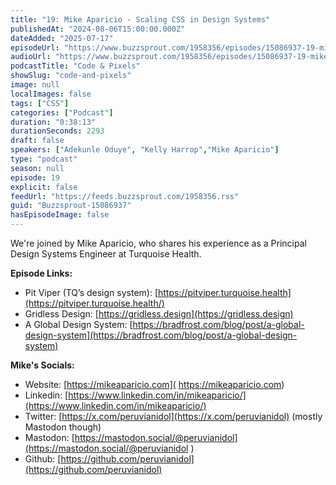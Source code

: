 ```yaml
---
title: "19: Mike Aparicio - Scaling CSS in Design Systems"
publishedAt: "2024-08-06T15:00:00.000Z"
dateAdded: "2025-07-17"
episodeUrl: "https://www.buzzsprout.com/1958356/episodes/15086937-19-mike-aparicio-scaling-css-in-design-systems.mp3"
audioUrl: "https://www.buzzsprout.com/1958356/episodes/15086937-19-mike-aparicio-scaling-css-in-design-systems.mp3"
podcastTitle: "Code & Pixels"
showSlug: "code-and-pixels"
image: null
localImages: false
tags: ["CSS"]
categories: ["Podcast"]
duration: "0:38:13"
durationSeconds: 2293
draft: false
speakers: ["Adekunle Oduye", "Kelly Harrop","Mike Aparicio"]
type: "podcast"
season: null
episode: 19
explicit: false
feedUrl: "https://feeds.buzzsprout.com/1958356.rss"
guid: "Buzzsprout-15086937"
hasEpisodeImage: false
---
```

We're joined by Mike Aparicio, who shares his experience as a Principal Design Systems Engineer at Turquoise Health.  
  
**Episode Links:**

-   Pit Viper (TQ’s design system): [https://pitviper.turquoise.health](https://pitviper.turquoise.health/)
-   Gridless Design: [https://gridless.design](https://gridless.design)
-   A Global Design System: [https://bradfrost.com/blog/post/a-global-design-system](https://bradfrost.com/blog/post/a-global-design-system)

**Mike's Socials:**

-   Website: [https://mikeaparicio.com]( https://mikeaparicio.com)
-   Linkedin: [https://www.linkedin.com/in/mikeaparicio/](https://www.linkedin.com/in/mikeaparicio/)
-   Twitter: [https://x.com/peruvianidol](https://x.com/peruvianidol) (mostly Mastodon though)
-   Mastodon: [https://mastodon.social/@peruvianidol](https://mastodon.social/@peruvianidol ) 
-   Github: [https://github.com/peruvianidol](https://github.com/peruvianidol)
